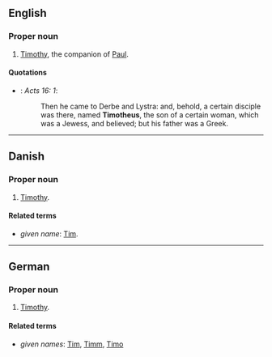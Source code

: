 ==English==

===Proper noun===
{{en-proper noun}}

# {{biblical character}} [[Timothy]], the companion of [[Paul]].

====Quotations====
* {{RQ:Authorized Version}}: ''Acts 16: 1'':
*: Then he came to Derbe and Lystra: and, behold, a certain disciple was there, named '''Timotheus''', the son of a certain woman, which was a Jewess, and believed; but his father was a Greek.

----

==Danish==

===Proper noun===
{{infl|da|proper noun}}

# {{biblical character|lang=da}} [[Timothy]].

====Related terms====
* ''given name'': [[Tim]].

----

==German==

===Proper noun===
{{infl|de|proper noun}}

# {{biblical character|lang=de}} [[Timothy]].

====Related terms====
* ''given names'': [[Tim]], [[Timm]], [[Timo]]